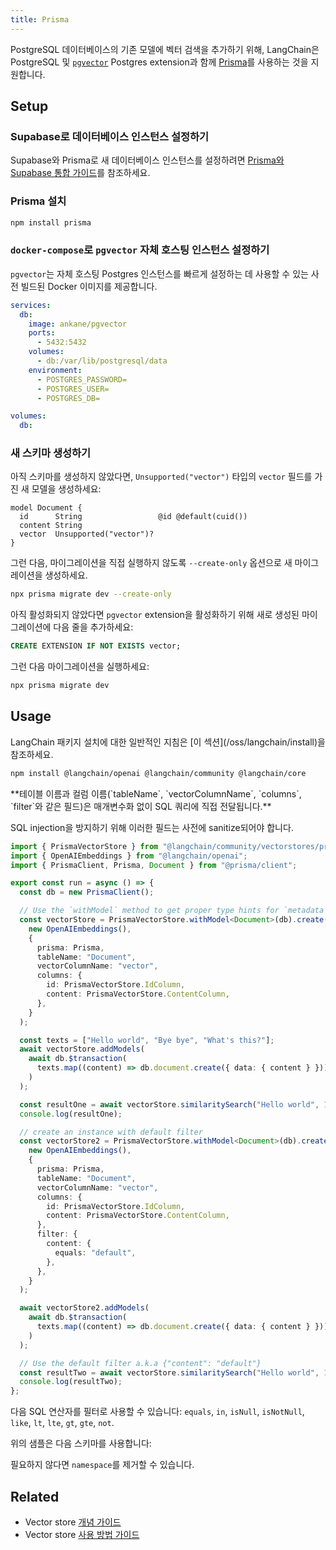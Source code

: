 ```yaml
---
title: Prisma
---
```


PostgreSQL 데이터베이스의 기존 모델에 벡터 검색을 추가하기 위해, LangChain은 PostgreSQL 및 [`pgvector`](https://github.com/pgvector/pgvector) Postgres extension과 함께 [Prisma](https://www.prisma.io/)를 사용하는 것을 지원합니다.

## Setup

### Supabase로 데이터베이스 인스턴스 설정하기

Supabase와 Prisma로 새 데이터베이스 인스턴스를 설정하려면 [Prisma와 Supabase 통합 가이드](https://supabase.com/docs/guides/integrations/prisma)를 참조하세요.

### Prisma 설치

```bash npm
npm install prisma
```
### `docker-compose`로 `pgvector` 자체 호스팅 인스턴스 설정하기

`pgvector`는 자체 호스팅 Postgres 인스턴스를 빠르게 설정하는 데 사용할 수 있는 사전 빌드된 Docker 이미지를 제공합니다.

```yaml
services:
  db:
    image: ankane/pgvector
    ports:
      - 5432:5432
    volumes:
      - db:/var/lib/postgresql/data
    environment:
      - POSTGRES_PASSWORD=
      - POSTGRES_USER=
      - POSTGRES_DB=

volumes:
  db:
```
### 새 스키마 생성하기

아직 스키마를 생성하지 않았다면, `Unsupported("vector")` 타입의 `vector` 필드를 가진 새 모델을 생성하세요:

```prisma
model Document {
  id      String                 @id @default(cuid())
  content String
  vector  Unsupported("vector")?
}
```
그런 다음, 마이그레이션을 직접 실행하지 않도록 `--create-only` 옵션으로 새 마이그레이션을 생성하세요.

```bash npm
npx prisma migrate dev --create-only
```
아직 활성화되지 않았다면 `pgvector` extension을 활성화하기 위해 새로 생성된 마이그레이션에 다음 줄을 추가하세요:

```sql
CREATE EXTENSION IF NOT EXISTS vector;
```
그런 다음 마이그레이션을 실행하세요:

```bash npm
npx prisma migrate dev
```
## Usage

<Tip>
LangChain 패키지 설치에 대한 일반적인 지침은 [이 섹션](/oss/langchain/install)을 참조하세요.
</Tip>

```bash npm
npm install @langchain/openai @langchain/community @langchain/core
```

<Warning>
**테이블 이름과 컬럼 이름(`tableName`, `vectorColumnName`, `columns`, `filter`와 같은 필드)은 매개변수화 없이 SQL 쿼리에 직접 전달됩니다.**

SQL injection을 방지하기 위해 이러한 필드는 사전에 sanitize되어야 합니다.
</Warning>

```typescript
import { PrismaVectorStore } from "@langchain/community/vectorstores/prisma";
import { OpenAIEmbeddings } from "@langchain/openai";
import { PrismaClient, Prisma, Document } from "@prisma/client";

export const run = async () => {
  const db = new PrismaClient();

  // Use the `withModel` method to get proper type hints for `metadata` field:
  const vectorStore = PrismaVectorStore.withModel<Document>(db).create(
    new OpenAIEmbeddings(),
    {
      prisma: Prisma,
      tableName: "Document",
      vectorColumnName: "vector",
      columns: {
        id: PrismaVectorStore.IdColumn,
        content: PrismaVectorStore.ContentColumn,
      },
    }
  );

  const texts = ["Hello world", "Bye bye", "What's this?"];
  await vectorStore.addModels(
    await db.$transaction(
      texts.map((content) => db.document.create({ data: { content } }))
    )
  );

  const resultOne = await vectorStore.similaritySearch("Hello world", 1);
  console.log(resultOne);

  // create an instance with default filter
  const vectorStore2 = PrismaVectorStore.withModel<Document>(db).create(
    new OpenAIEmbeddings(),
    {
      prisma: Prisma,
      tableName: "Document",
      vectorColumnName: "vector",
      columns: {
        id: PrismaVectorStore.IdColumn,
        content: PrismaVectorStore.ContentColumn,
      },
      filter: {
        content: {
          equals: "default",
        },
      },
    }
  );

  await vectorStore2.addModels(
    await db.$transaction(
      texts.map((content) => db.document.create({ data: { content } }))
    )
  );

  // Use the default filter a.k.a {"content": "default"}
  const resultTwo = await vectorStore.similaritySearch("Hello world", 1);
  console.log(resultTwo);
};
```

다음 SQL 연산자를 필터로 사용할 수 있습니다: `equals`, `in`, `isNull`, `isNotNull`, `like`, `lt`, `lte`, `gt`, `gte`, `not`.

위의 샘플은 다음 스키마를 사용합니다:

<SchemaPrisma />

필요하지 않다면 `namespace`를 제거할 수 있습니다.

## Related

- Vector store [개념 가이드](/oss/integrations/vectorstores)
- Vector store [사용 방법 가이드](/oss/integrations/vectorstores)